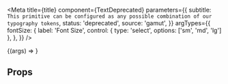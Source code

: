
<Meta
  title={title}
  component={TextDeprecated}
  parameters={{
    subtitle: `This primitive can be configured as any possible combination of our typography tokens`,
    status: 'deprecated',
    source: 'gamut',
  }}
  argTypes={{
    fontSize: {
      label: 'Font Size',
      control: { type: 'select', options: ['sm', 'md', 'lg'] },
    },
  }}
/>

<Canvas>
  <Story name="TextDeprecated" args={{ children: 'Hello World' }}>
    {(args) => <TextDeprecated {...args} />}
  </Story>
</Canvas>

## Props

<PropsTable story="TextDeprecated" />
